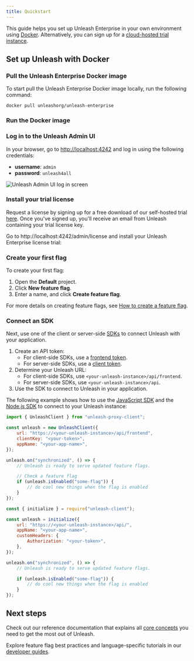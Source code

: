```yaml
---
title: Quickstart
---
```




This guide helps you set up Unleash Enterprise in your own environment using [Docker](#set-up-unleash-with-docker). Alternatively, you can sign up for a [cloud-hosted trial instance](https://www.getunleash.io/pricing).

## Set up Unleash with Docker

### Pull the Unleash Enterprise Docker image

To start pull the Unleash Enterprise Docker image locally, run the following command:

```shell
docker pull unleashorg/unleash-enterprise
```

### Run the Docker image

### Log in to the Unleash Admin UI

In your browser, go to [http://localhost:4242](http://localhost:4242) and log in using the following credentials:
- **username**: `admin`
- **password**: `unleash4all`

![Unleash Admin UI log in screen](/img/quickstart-login.png)

### Install your trial license

Request a license by signing up for a free download of our self-hosted trial [here](https://www.getunleash.io/pricing). Once you've signed up, you'll receive an email from Unleash containing your trial license key.

Go to http://localhost:4242/admin/license and install your Unleash Enterprise license trial:

### Create your first flag

To create your first flag:
1. Open the **Default** project.
2. Click **New feature flag**.
3. Enter a name, and click **Create feature flag**.

For more details on creating feature flags, see [How to create a feature flag](/how-to-create-feature-flag).

### Connect an SDK

Next, use one of the client or server-side [SDKs](/reference/sdks) to connect Unleash with your application.

1. Create an API token:
    - For client-side SDKs, use a [frontend token](/reference/api-tokens-and-client-keys#frontend-tokens). 
    - For server-side SDKs, use a [client token](/reference/api-tokens-and-client-keys#client-tokens).
2. Determine your Unleash URL:
    - For client-side SDKs, use `<your-unleash-instance>/api/frontend`. 
    - For server-side SDKs, use `<your-unleash-instance>/api`.
3. Use the SDK to connect to Unleash in your application.

The following example shows how to use the [JavaScript SDK](/reference/sdks/javascript-browser) and the [Node.js SDK](/reference/sdks/node) to connect to your Unleash instance:


<Tabs groupId="connect-sdk-quickstart">

<TabItem value="sdk-client-side" label="Connect a client-side SDK">

```javascript title="JavaScript SDK"
import { UnleashClient } from "unleash-proxy-client";

const unleash = new UnleashClient({
    url: "https://<your-unleash-instance>/api/frontend",
    clientKey: "<your-token>",
    appName: "<your-app-name>",
});

unleash.on("synchronized", () => {
    // Unleash is ready to serve updated feature flags.

    // Check a feature flag
    if (unleash.isEnabled("some-flag")) {
        // do cool new things when the flag is enabled
    }
});
```

</TabItem>
<TabItem value="sdk-server-side" label="Connect a server-side SDK">

```javascript title="Node.js SDK"
const { initialize } = require("unleash-client");

const unleash = initialize({
    url: "https://<your-unleash-instance>/api/",
    appName: "<your-app-name>",
    customHeaders: {
        Authorization: "<your-token>",
    },
});

unleash.on("synchronized", () => {
    // Unleash is ready to serve updated feature flags.

    if (unleash.isEnabled("some-flag")) {
        // do cool new things when the flag is enabled
    }
});
```

</TabItem>
</Tabs>

## Next steps

Check out our reference documentation that explains all [core concepts](/reference) you need to get the most out of Unleash.

Explore feature flag best practices and language-specific tutorials in our [developer guides](/topics).